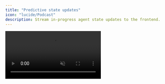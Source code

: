 ```yaml
---
title: "Predictive state updates"
icon: "lucide/Podcast"
description: Stream in-progress agent state updates to the frontend.
---
```


<video src="/images/coagents/intermediate-state-render.mp4" className="rounded-lg shadow-xl" loop inline controls autoPlay muted />
<Callout>
  This video shows the [coagents starter](https://github.com/CopilotKit/CopilotKit/tree/main/examples/coagents-starter) repo with the [implementation](#implementation) section applied to it!
</Callout>

## What is this?

A LangGraph agent's state updates discontinuosly; only across node transitions in the graph.
But even a _single node_ in the graph often takes many seconds to run and contain sub-steps of interest to the user.

**Agent-native applications** reflect to the end-user what the agent is doing **as continuously possible.**

CopilotKit enables this through its concept of **_predictive state updates_**.


## When should I use this?
You can use this when you want to provide the user with feedback about what your agent is doing, specifically to:

- **Keep users engaged** by avoiding long loading indicators
- **Build trust** by demonstrating what the agent is working on
- Enable **agent steering** - allowing users to course-correct the agent if needed

## Implementation

<Steps>
    <Step>
        ### Install the CopilotKit SDK
        <InstallSDKSnippet components={props.components}/>
    </Step>
    <Step>
        ### Define the state
        We'll be defining a `progress` field in the state, which will be used to simulate a long-running task.

        <Tabs groupId="language" items={["Python", "TypeScript"]}>
            <Tab value="Python">
                ```python title="agent-py/sample_agent/agent.py"
                from copilotkit import CopilotKitState
                from typing import Literal

                class AgentState(CopilotKitState):
                    progress: int
                ```
            </Tab>
            <Tab value="TypeScript">
                ```ts title="agent-js/src/agent.ts"
                import { Annotation } from "@langchain/langgraph";
                import { CopilotKitStateAnnotation } from "@copilotkit/sdk-js/langgraph";

                export const AgentStateAnnotation = Annotation.Root({
                    progress: Annotation<number>,
                    ...CopilotKitStateAnnotation.spec,
                });
                export type AgentState = typeof AgentStateAnnotation.State;
                ```
            </Tab>
        </Tabs>
    </Step>
    <Step>
        ### Emit the intermediate state
        For long-running tasks, you can emit the state progressively to the frontend. In this example we simulate a long-running task by counting up to 5, with one second between each update.
        <Tabs groupId="language" items={['Python', 'TypeScript']} default="Python">
            <Tab value="Python">
                ```python title="agent-py/sample_agent/agent.py"
                from copilotkit.langgraph import copilotkit_emit_state # [!code highlight]
                # ...
                async def chat_node(state: AgentState, config: RunnableConfig) -> Command[Literal["cpk_action_node", "tool_node", "__end__"]]:
                    # ...

                    # Simulate a long-running task by waiting 5 seconds
                    for i in range(5):
                        state["progress"] = i + 1
                        await copilotkit_emit_state(config, state) # [!code highlight]
                        await asyncio.sleep(1)

                    # ...
                ```
            </Tab>
            <Tab value="TypeScript">
                ```ts title="agent-js/src/agent.ts"
                import { copilotkitEmitState } from "@copilotkit/sdk-js/langgraph"; // [!code highlight]
                // ...
                async function chat_node(state: AgentState, config: RunnableConfig) {
                    // ...

                    // Simulate a long-running task by waiting 5 seconds
                    for (let i = 0; i < 5; i++) {
                        await new Promise(resolve => setTimeout(resolve, 1000));
                        state.progress = i + 1;
                        copilotkitEmitState(config, state); // [!code highlight]
                    }

                    // ...
                }

                ```
            </Tab>
        </Tabs>
    </Step>
    <Step>
        ### Render the intermediate state
        These updates will be reflected in the frontend as the agent runs and can be used to render progress indicators.

        ```tsx title="ui/app/page.tsx"
        import { useCoAgent, useCoAgentStateRender } from '@copilotkit/react-core';

        // ...
        
        const YourMainContent = () => {
            // ...
            // Grab the state for reactive updates // [!code highlight:3]
            const { state } = useCoAgent({ name: "sample_agent" });

            // Add a state renderer to the chat // [!code highlight:8]
            useCoAgentStateRender({
                name: "sample_agent",
                render: ({ state }) => {
                    if (!state.progress) return null;
                    return <div>Progress: {state.progress}</div>;
                },
            });
            // ...

            return (
                <div>
                    <h1>Your main content</h1>
                    {state.progress > 0 && <div>Progress: {state.progress}</div>} // [!code highlight]
                </div>
            )
        }
        ```
    </Step>
    <Step>
        ### Give it a try!
        Now you'll notice that the progress indicator is updated and emitted as the agent makes progress. You can apply this pattern
        to any long-running task in your agent.
    </Step>
</Steps>


